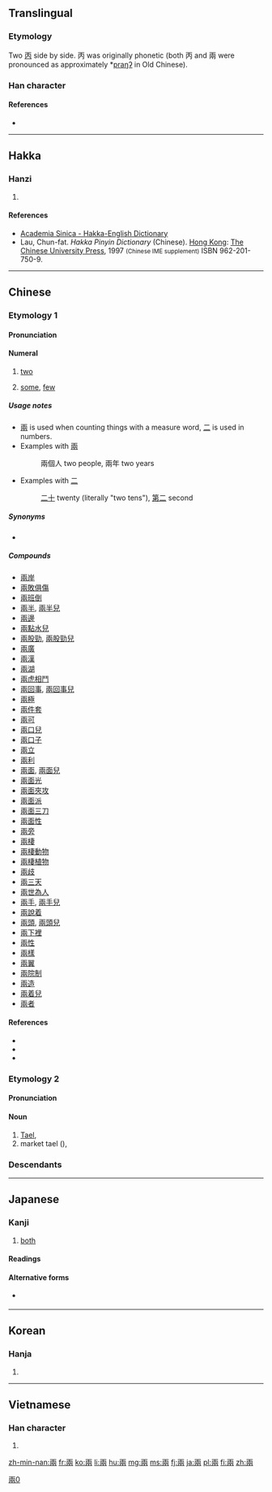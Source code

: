 {{also|両|两}}
==Translingual==
{{ja-forms|[[両]]|[[两]]|[[兩]]}}
{{stroke order|type=animate}}

===Etymology===
Two [[丙]] side by side. 丙 was originally phonetic (both 丙 and 兩 were pronounced as approximately *[[w:International Phonetic Alphabet|praŋʔ]] in Old Chinese).

===Han character===
{{Han char|rn=11|rad=入|as=06|sn=8|four=10227|canj=MLBO|ids=⿻⿻丅冂⿰入入}}

====References====
* {{Han ref|kx=0126.130|dkj=01436|dj=0272.110|hdz=10024.020|uh=5169|ud=20841|bh=A8E2|bd=43234}}

[[Category:CJKV characters simplified differently in Japan and China|兩0]]

----

==Hakka==

===Hanzi===
{{hak-hanzi|poj=[[liong]] (liong<sup>1</sup>), [[líong]] (liong<sup>2</sup>)|gd=|hpy=liong1, liong3}}

# {{defn|lang=hak|sort=入06}}

====References====
*[http://minhakka.ling.sinica.edu.tw/bkg/hakyin/search.php?DETAIL=1&LIMIT=id=21318&dbname=su_tian_1&graph=2 Academia Sinica - Hakka-English Dictionary]
*Lau, Chun-fat. ''Hakka Pinyin Dictionary'' (Chinese). [[Hong Kong]]: [[w:Chinese University of Hong Kong|The Chinese University Press]], 1997 <small>(Chinese IME supplement)</small> ISBN 962-201-750-9.

----

==Chinese==
{{zh-hanzi-box|[[两]]|[[兩]]}}
===Etymology 1===
{{rfe|lang=cmn}}

====Pronunciation====
{{zh-pron
|m=liǎng|ma=y
|c=loeng5
|h=pfs=lióng/liông
|mn=niú
|cat=num
}}

====Numeral====
{{zh-num}}

# [[two]]
#: {{zh-usex|'''兩'''-隻 熱氣球|'''two''' hot air ballons|link=yes}}
# [[some]], [[few]]
#: {{zh-usex|你們 這 '''兩'''-天 真 夠 辛苦 的。|You've really been working hard the past '''few''' days.|link=yes}}

=====Usage notes=====
* [[兩]] is used when counting things with a measure word, [[二]] is used in numbers.
* Examples with [[兩]]
*: 兩個人 two people, 兩年 two years
* Examples with [[二]]
*: [[二十]] twenty (literally "two tens"), [[第二]] second

=====Synonyms=====
* {{zh-l|二|èr|two}}

=====Compounds=====
{{der-top}}
* [[兩岸]]
* [[兩敗俱傷]]
* [[兩班倒]]
* [[兩半]], [[兩半兒]]
* [[兩邊]]
* [[兩點水兒]]
* [[兩股勁]], [[兩股勁兒]]
* [[兩廣]]
* [[兩漢]]
* [[兩湖]]
* [[兩虎相鬥]]
* [[兩回事]], [[兩回事兒]]
* [[兩極]]
* [[兩件套]]
* [[兩可]]
* [[兩口兒]]
* [[兩口子]]
* [[兩立]]
* [[兩利]]
* [[兩面]], [[兩面兒]]
* [[兩面光]]
* [[兩面夾攻]]
* [[兩面派]]
* [[兩面三刀]]
* [[兩面性]]
* [[兩旁]]
* [[兩棲]]
* [[兩棲動物]]
* [[兩棲植物]]
* [[兩歧]]
* [[兩三天]]
* [[兩世為人]]
* [[兩手]], [[兩手兒]]
* [[兩說着]]
* [[兩頭]], [[兩頭兒]]
* [[兩下裡]]
* [[兩性]]
* [[兩樣]]
* [[兩翼]]
* [[兩院制]]
* [[兩造]]
* [[兩着兒]]
* [[兩者]]
{{der-bottom}}

====References====
* {{cite web
| url = http://www.mdbg.net/chindict/chindict.php?page=worddict&wdrst=0&wdqb=两
| title = 两
| work = MDBG English to Chinese dictionary ( Based on CC-CEDICT )
| language = Mandarin/English
| accessdate = 2014-03-21}}
* {{cite web
| url = http://resources.allsetlearning.com/chinese/grammar/%22Er%22_and_%22liang%22
| title =  "Er" and "liang"
| work = Chinese Grammar Wiki
| language = Mandarin/English
| accessdate = 2014-03-21}}
* {{cite web
| url = http://www.jukuu.com/index.php
| title = Jukuu
| work = Jukuu
| language = Mandarin/English
| accessdate = 2014-03-21}}

===Etymology 2===

====Pronunciation====
{{zh-pron
|m=liǎng|ma=y
|c=loeng2
|h=pfs=lióng/liông
|mn=nn̄g
|cat=num
}}

====Noun====
{{zh-noun}}

# [[w:Tael|Tael]], {{n-g|an ancient unit of weight for silver, approximatly 40 [[grams]]}}
# market tael ({{zh-l|市兩/市两}}), {{n-g|equal to 50 [[grams]]}}

{{catlangname|zh|cardinal numbers|sort=liang3}}

===Descendants===
{{Sinoxenic-word|兩|りょう|s=両|량|lưỡng|v2=lạng}}

----

==Japanese==

===Kanji===
{{ja-kanji|grade=uc|rs=入06|style=ky|shin=両}}

# [[both]]

====Readings====
{{ja-readings
|on=[[りょう]] (ryō)
|kun=[[ふたつ]] (futatsu)
}}

====Alternative forms====
* {{l|ja|两}} {{qualifier|also kyūjitai}}

----

==Korean==

===Hanja===
{{ko-hanja|hangeul=량|rv=ryang|mr=ryang}}

# {{defn|lang=ko|sort=入06}}

----

==Vietnamese==

===Han character===
{{vi-hantu|[[lưỡng]], [[lạng]]|rs=入06}}

# {{defn|lang=vi|sort=入06}}

[[zh-min-nan:兩]]
[[fr:兩]]
[[ko:兩]]
[[li:兩]]
[[hu:兩]]
[[mg:兩]]
[[ms:兩]]
[[fj:兩]]
[[ja:兩]]
[[pl:兩]]
[[fi:兩]]
[[zh:兩]]